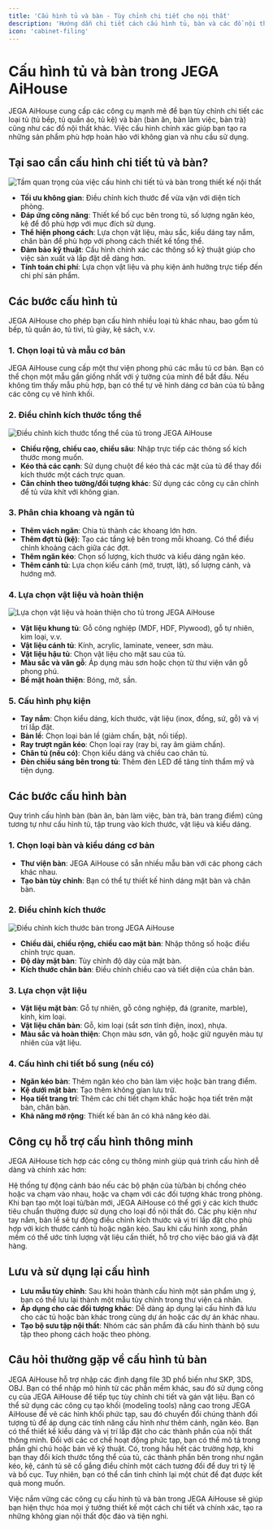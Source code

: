 ```yaml
---
title: 'Cấu hình tủ và bàn - Tùy chỉnh chi tiết cho nội thất'
description: 'Hướng dẫn chi tiết cách cấu hình tủ, bàn và các đồ nội thất khác trong JEGA AiHouse, bao gồm kích thước, vật liệu, phụ kiện và bố cục bên trong.'
icon: 'cabinet-filing'
---
```


# Cấu hình tủ và bàn trong JEGA AiHouse

JEGA AiHouse cung cấp các công cụ mạnh mẽ để bạn tùy chỉnh chi tiết các loại tủ (tủ bếp, tủ quần áo, tủ kệ) và bàn (bàn ăn, bàn làm việc, bàn trà) cũng như các đồ nội thất khác. Việc cấu hình chính xác giúp bạn tạo ra những sản phẩm phù hợp hoàn hảo với không gian và nhu cầu sử dụng.

## Tại sao cần cấu hình chi tiết tủ và bàn?

<Frame>
  <img 
    src="https://jega.vn/images/vi/customization/tu-ban-importance.jpg" 
    alt="Tầm quan trọng của việc cấu hình chi tiết tủ và bàn trong thiết kế nội thất" 
  />
</Frame>

- **Tối ưu không gian**: Điều chỉnh kích thước để vừa vặn với diện tích phòng.
- **Đáp ứng công năng**: Thiết kế bố cục bên trong tủ, số lượng ngăn kéo, kệ để đồ phù hợp với mục đích sử dụng.
- **Thể hiện phong cách**: Lựa chọn vật liệu, màu sắc, kiểu dáng tay nắm, chân bàn để phù hợp với phong cách thiết kế tổng thể.
- **Đảm bảo kỹ thuật**: Cấu hình chính xác các thông số kỹ thuật giúp cho việc sản xuất và lắp đặt dễ dàng hơn.
- **Tính toán chi phí**: Lựa chọn vật liệu và phụ kiện ảnh hưởng trực tiếp đến chi phí sản phẩm.

## Các bước cấu hình tủ

JEGA AiHouse cho phép bạn cấu hình nhiều loại tủ khác nhau, bao gồm tủ bếp, tủ quần áo, tủ tivi, tủ giày, kệ sách, v.v.

### 1. Chọn loại tủ và mẫu cơ bản

<CardGroup cols={2}>
  <Card title="Chọn từ thư viện" href="#">
    JEGA AiHouse cung cấp một thư viện phong phú các mẫu tủ cơ bản. Bạn có thể chọn một mẫu gần giống nhất với ý tưởng của mình để bắt đầu.
  </Card>
  <Card title="Vẽ tủ tùy chỉnh" href="#">
    Nếu không tìm thấy mẫu phù hợp, bạn có thể tự vẽ hình dáng cơ bản của tủ bằng các công cụ vẽ hình khối.
  </Card>
</CardGroup>

### 2. Điều chỉnh kích thước tổng thể

<Frame>
  <img 
    src="https://jega.vn/images/vi/customization/tu-kich-thuoc.jpg" 
    alt="Điều chỉnh kích thước tổng thể của tủ trong JEGA AiHouse" 
  />
</Frame>

- **Chiều rộng, chiều cao, chiều sâu**: Nhập trực tiếp các thông số kích thước mong muốn.
- **Kéo thả các cạnh**: Sử dụng chuột để kéo thả các mặt của tủ để thay đổi kích thước một cách trực quan.
- **Căn chỉnh theo tường/đối tượng khác**: Sử dụng các công cụ căn chỉnh để tủ vừa khít với không gian.

### 3. Phân chia khoang và ngăn tủ

- **Thêm vách ngăn**: Chia tủ thành các khoang lớn hơn.
- **Thêm đợt tủ (kệ)**: Tạo các tầng kệ bên trong mỗi khoang. Có thể điều chỉnh khoảng cách giữa các đợt.
- **Thêm ngăn kéo**: Chọn số lượng, kích thước và kiểu dáng ngăn kéo.
- **Thêm cánh tủ**: Lựa chọn kiểu cánh (mở, trượt, lật), số lượng cánh, và hướng mở.

### 4. Lựa chọn vật liệu và hoàn thiện

<Frame>
  <img 
    src="https://jega.vn/images/vi/customization/tu-vat-lieu.jpg" 
    alt="Lựa chọn vật liệu và hoàn thiện cho tủ trong JEGA AiHouse" 
  />
</Frame>

- **Vật liệu khung tủ**: Gỗ công nghiệp (MDF, HDF, Plywood), gỗ tự nhiên, kim loại, v.v.
- **Vật liệu cánh tủ**: Kính, acrylic, laminate, veneer, sơn màu.
- **Vật liệu hậu tủ**: Chọn vật liệu cho mặt sau của tủ.
- **Màu sắc và vân gỗ**: Áp dụng màu sơn hoặc chọn từ thư viện vân gỗ phong phú.
- **Bề mặt hoàn thiện**: Bóng, mờ, sần.

### 5. Cấu hình phụ kiện

- **Tay nắm**: Chọn kiểu dáng, kích thước, vật liệu (inox, đồng, sứ, gỗ) và vị trí lắp đặt.
- **Bản lề**: Chọn loại bản lề (giảm chấn, bật, nối tiếp).
- **Ray trượt ngăn kéo**: Chọn loại ray (ray bi, ray âm giảm chấn).
- **Chân tủ (nếu có)**: Chọn kiểu dáng và chiều cao chân tủ.
- **Đèn chiếu sáng bên trong tủ**: Thêm đèn LED để tăng tính thẩm mỹ và tiện dụng.

## Các bước cấu hình bàn

Quy trình cấu hình bàn (bàn ăn, bàn làm việc, bàn trà, bàn trang điểm) cũng tương tự như cấu hình tủ, tập trung vào kích thước, vật liệu và kiểu dáng.

### 1. Chọn loại bàn và kiểu dáng cơ bản

- **Thư viện bàn**: JEGA AiHouse có sẵn nhiều mẫu bàn với các phong cách khác nhau.
- **Tạo bàn tùy chỉnh**: Bạn có thể tự thiết kế hình dáng mặt bàn và chân bàn.

### 2. Điều chỉnh kích thước

<Frame>
  <img 
    src="https://jega.vn/images/vi/customization/ban-kich-thuoc.jpg" 
    alt="Điều chỉnh kích thước bàn trong JEGA AiHouse" 
  />
</Frame>

- **Chiều dài, chiều rộng, chiều cao mặt bàn**: Nhập thông số hoặc điều chỉnh trực quan.
- **Độ dày mặt bàn**: Tùy chỉnh độ dày của mặt bàn.
- **Kích thước chân bàn**: Điều chỉnh chiều cao và tiết diện của chân bàn.

### 3. Lựa chọn vật liệu

- **Vật liệu mặt bàn**: Gỗ tự nhiên, gỗ công nghiệp, đá (granite, marble), kính, kim loại.
- **Vật liệu chân bàn**: Gỗ, kim loại (sắt sơn tĩnh điện, inox), nhựa.
- **Màu sắc và hoàn thiện**: Chọn màu sơn, vân gỗ, hoặc giữ nguyên màu tự nhiên của vật liệu.

### 4. Cấu hình chi tiết bổ sung (nếu có)

- **Ngăn kéo bàn**: Thêm ngăn kéo cho bàn làm việc hoặc bàn trang điểm.
- **Kệ dưới mặt bàn**: Tạo thêm không gian lưu trữ.
- **Họa tiết trang trí**: Thêm các chi tiết chạm khắc hoặc họa tiết trên mặt bàn, chân bàn.
- **Khả năng mở rộng**: Thiết kế bàn ăn có khả năng kéo dài.

## Công cụ hỗ trợ cấu hình thông minh

JEGA AiHouse tích hợp các công cụ thông minh giúp quá trình cấu hình dễ dàng và chính xác hơn:

<AccordionGroup>
  <Accordion title="Kiểm tra va chạm">
    Hệ thống tự động cảnh báo nếu các bộ phận của tủ/bàn bị chồng chéo hoặc va chạm vào nhau, hoặc va chạm với các đối tượng khác trong phòng.
  </Accordion>
  <Accordion title="Gợi ý kích thước tiêu chuẩn">
    Khi bạn tạo một loại tủ/bàn mới, JEGA AiHouse có thể gợi ý các kích thước tiêu chuẩn thường được sử dụng cho loại đồ nội thất đó.
  </Accordion>
  <Accordion title="Thư viện phụ kiện thông minh">
    Các phụ kiện như tay nắm, bản lề sẽ tự động điều chỉnh kích thước và vị trí lắp đặt cho phù hợp với kích thước cánh tủ hoặc ngăn kéo.
  </Accordion>
  <Accordion title="Tính toán vật liệu tự động">
    Sau khi cấu hình xong, phần mềm có thể ước tính lượng vật liệu cần thiết, hỗ trợ cho việc báo giá và đặt hàng.
  </Accordion>
</AccordionGroup>

## Lưu và sử dụng lại cấu hình

- **Lưu mẫu tùy chỉnh**: Sau khi hoàn thành cấu hình một sản phẩm ưng ý, bạn có thể lưu lại thành một mẫu tùy chỉnh trong thư viện cá nhân.
- **Áp dụng cho các đối tượng khác**: Dễ dàng áp dụng lại cấu hình đã lưu cho các tủ hoặc bàn khác trong cùng dự án hoặc các dự án khác nhau.
- **Tạo bộ sưu tập nội thất**: Nhóm các sản phẩm đã cấu hình thành bộ sưu tập theo phong cách hoặc theo phòng.

## Câu hỏi thường gặp về cấu hình tủ bàn

<Accordion title="Tôi có thể nhập mẫu tủ/bàn từ phần mềm khác vào JEGA AiHouse không?">
  JEGA AiHouse hỗ trợ nhập các định dạng file 3D phổ biến như SKP, 3DS, OBJ. Bạn có thể nhập mô hình từ các phần mềm khác, sau đó sử dụng công cụ của JEGA AiHouse để tiếp tục tùy chỉnh chi tiết và gán vật liệu.
</Accordion>

<Accordion title="Làm thế nào để tạo một chiếc tủ có hình dáng đặc biệt, không theo hình hộp chữ nhật?">
  Bạn có thể sử dụng các công cụ tạo khối (modeling tools) nâng cao trong JEGA AiHouse để vẽ các hình khối phức tạp, sau đó chuyển đổi chúng thành đối tượng tủ để áp dụng các tính năng cấu hình như thêm cánh, ngăn kéo.
</Accordion>

<Accordion title="JEGA AiHouse có hỗ trợ thiết kế nội thất thông minh (smart furniture) không?">
  Bạn có thể thiết kế kiểu dáng và vị trí lắp đặt cho các thành phần của nội thất thông minh. Đối với các cơ chế hoạt động phức tạp, bạn có thể mô tả trong phần ghi chú hoặc bản vẽ kỹ thuật.
</Accordion>

<Accordion title="Khi thay đổi kích thước tủ, các ngăn kéo và cánh tủ có tự động điều chỉnh theo không?">
  Có, trong hầu hết các trường hợp, khi bạn thay đổi kích thước tổng thể của tủ, các thành phần bên trong như ngăn kéo, kệ, cánh tủ sẽ cố gắng điều chỉnh một cách tương đối để duy trì tỷ lệ và bố cục. Tuy nhiên, bạn có thể cần tinh chỉnh lại một chút để đạt được kết quả mong muốn.
</Accordion>

Việc nắm vững các công cụ cấu hình tủ và bàn trong JEGA AiHouse sẽ giúp bạn hiện thực hóa mọi ý tưởng thiết kế một cách chi tiết và chính xác, tạo ra những không gian nội thất độc đáo và tiện nghi.
